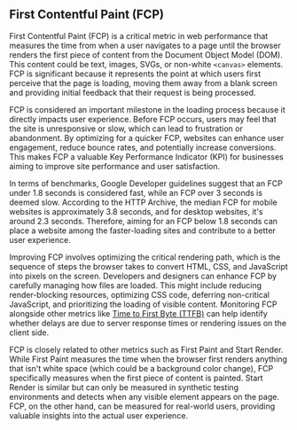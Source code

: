 ## First Contentful Paint (FCP)

First Contentful Paint (FCP) is a critical metric in web performance that measures the time from when a user navigates to a page until the browser renders the first piece of content from the Document Object Model (DOM).
This content could be text, images, SVGs, or non-white `<canvas>` elements.
FCP is significant because it represents the point at which users first perceive that the page is loading, moving them away from a blank screen and providing initial feedback that their request is being processed.

FCP is considered an important milestone in the loading process because it directly impacts user experience.
Before FCP occurs, users may feel that the site is unresponsive or slow, which can lead to frustration or abandonment.
By optimizing for a quicker FCP, websites can enhance user engagement, reduce bounce rates, and potentially increase conversions.
This makes FCP a valuable Key Performance Indicator (KPI) for businesses aiming to improve site performance and user satisfaction.

In terms of benchmarks, Google Developer guidelines suggest that an FCP under 1.8 seconds is considered fast, while an FCP over 3 seconds is deemed slow.
According to the HTTP Archive, the median FCP for mobile websites is approximately 3.8 seconds, and for desktop websites, it's around 2.3 seconds.
Therefore, aiming for an FCP below 1.8 seconds can place a website among the faster-loading sites and contribute to a better user experience.

Improving FCP involves optimizing the critical rendering path, which is the sequence of steps the browser takes to convert HTML, CSS, and JavaScript into pixels on the screen.
Developers and designers can enhance FCP by carefully managing how files are loaded.
This might include reducing render-blocking resources, optimizing CSS code, deferring non-critical JavaScript, and prioritizing the loading of visible content.
Monitoring FCP alongside other metrics like [Time to First Byte (TTFB)](performance:time-to-first-byte) can help identify whether delays are due to server response times or rendering issues on the client side.

FCP is closely related to other metrics such as First Paint and Start Render.
While First Paint measures the time when the browser first renders anything that isn't white space (which could be a background color change), FCP specifically measures when the first piece of content is painted.
Start Render is similar but can only be measured in synthetic testing environments and detects when any visible element appears on the page.
FCP, on the other hand, can be measured for real-world users, providing valuable insights into the actual user experience.


